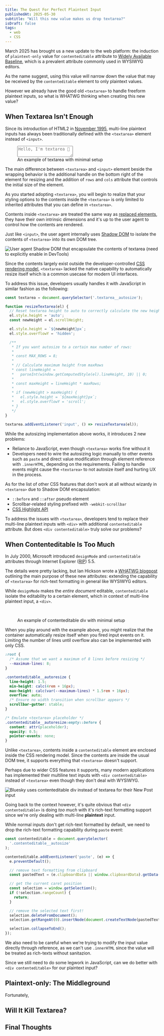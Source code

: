 ```yaml
---
title: The Quest For Perfect Plaintext Input
publishedAt: 2025-05-30
subtitle: "Will this new value makes us drop textarea?"
isDraft: false
tags:
  - web
  - CSS
---
```


March 2025 has brought us a new update to the web platform: the induction of `plaintext-only` value for
`contenteditable` attribute to [Widely Available Baseline](https://web.dev/blog/contenteditable-plaintext-only-baseline),
which is a prevalent attribute commonly used in WYSIWYG editors.

As the name suggest, using this value will narrow down the value that may be received by the `contenteditable` element to only plaintext values.

However we already have the good old `<textarea>` to handle freeform plaintext inputs, so what is WHATWG thinking when creating
this new value?

## When Textarea Isn't Enough

Since its introduction of HTML2 in [November 1995](https://www.w3.org/MarkUp/html-spec/), multi-line plaintext inputs has always
been traditionally defined with the `<textarea>` element instead of `<input>`.

<figure class="my-4 w-full max-w-4/5 mx-auto">
  <textarea class="border border-separator p-2 font-mono w-full bg-background transition-colors" placeholder="Hello, I'm textarea 👋"></textarea>
  <figcaption class="text-xs italic text-center">An example of textarea with minimal setup</figcaption>
</figure>

The main difference between `<textarea>` and `<input>` element beside the wrapping behavior is the additional handle on the bottom right
of the element for resizing and the addition of `rows` and `cols` attribute that controls the initial size of the element.

As you started adopting `<textarea>`, you will begin to realize that your styling options to the contents inside the `<textarea>`
is only limited to inherited attributes that you can define in `<textarea>`.

Contents inside `<textarea>` are treated the same way as [replaced elements](https://html.spec.whatwg.org/multipage/rendering.html#replaced-elements),
they have their own intrinsic dimensions and it's up to the user agent to control how the contents are rendered.

Just like `<input>`, the user agent internally uses [Shadow DOM](https://developer.mozilla.org/en-US/docs/Web/API/Web_components/Using_shadow_DOM)
to isolate the contents of `<textarea>` into its own DOM tree.

![User agent Shadow DOM that encapsulate the contents of textarea (need to explicitly enable in DevTools)](https://res.cloudinary.com/namchee/image/upload/v1748674003/posts/the-quest-for-perfect-plaintext-input/textarea-shadow-dom)

Since the contents largely exist outside the developer-controlled [CSS rendering model](https://www.w3.org/TR/WD-CSS2/visuren.html),
`<textarea>` lacked the native capability to automatically resize itself which is a common usecase for modern UI interfaces.

To address this issue, developers usually handles it with JavaScript in similar fashion as the following:

```js title=textarea.js
const textarea = document.querySelector('.textarea__autosize');

function resizeTextarea(el) {
  // Reset textarea height to auto to correctly calculate the new height
  el.style.height = 'auto';
  const newHeight = el.scrollHeight;

  el.style.height = `${newHeight}px`;
  el.style.overflowY = 'hidden';

  /**
   * If you want autosize to a certain max number of rows:
   *
   * const MAX_ROWS = 8;
   *
   * // Calculate maximum height from maxRows
   * const lineHeight =
   *   parseInt(window.getComputedStyle(el).lineHeight, 10) || 0;
   *
   * const maxHeight = lineHeight * maxRows;
   *
   * if (newHeight > maxHeight) {
   *   el.style.height = `${maxHeight}px`;
   *   el.style.overflowY = 'scroll';
   * }
   */
}

textarea.addEventListener('input', () => resizeTextarea(el));
```

While the autosizing implementation above works, it introduces 2 new problems:

- Reliance to JavaScript, even though `<textarea>` works fine without it
- Developers need to wire the autosizing logic manually to other events such as `paste` and direct value modification
through element reference with `.innerHTML`, depending on the requirements. Failing to handle events might cause the `<textarea>`
to not autosize itself and hurting UX in the process.

As for the list of other CSS features that don't work at all without wizardy in `<textarea>` due to Shadow DOM encapsulation:

- `::before` and `::after` pseudo element
- Scrollbar-related styling prefixed with `-webkit-scrollbar`
- [CSS Highlight API](https://developer.mozilla.org/en-US/docs/Web/API/CSS_Custom_Highlight_API)

To address the issues with `<textarea>`, developers tend to replace their multi-line plaintext inputs with
`<div>` with additional `contenteditable` attribute. But does `<div contenteditable>` truly solve our problems?

## When Contenteditable Is Too Much

In July 2000, Microsoft introduced `designMode` and `contenteditable` attributes through Internet Explorer
([RIP](https://techcommunity.microsoft.com/blog/windows-itpro-blog/internet-explorer-11-desktop-app-retirement-faq/2366549)) 5.5.

The details were pretty lacking, but Ian Hickson wrote a [WHATWG blogpost](https://lists.whatwg.org/pipermail/whatwg-whatwg.org/2004-November/002313.html)
outlining the main purpose of these new attributes: extending the capability of `<textarea>` for
rich-text formatting in general like WYSIWYG editors.

While `designMode` makes the *entire document* editable, `contenteditable` isolate the editability to a certain element,
which in context of multi-line plaintext input, a `<div>`.

<figure class="my-4 w-full max-w-4/5 mx-auto">
  <div
    contenteditable
    class="border border-separator p-2 font-mono w-full bg-background transition-colors contenteditable__autoresize"
    role="textbox"
    placeholder="Hello, I'm a contenteditable div 👋"
    aria-placeholder="Hello, I'm a contenteditable div 👋"
  ></div>
  <figcaption class="text-xs italic text-center mt-2">An example of contenteditable div with minimal setup</figcaption>
</figure>

When you play around with the example above, you might realize that the container automatically resize itself
when you fired input events on it. Limiting the number of lines until overflow also can be implemented with only CSS.

```css title=contenteditable.css, copy
:root {
  /* Assume that we want a maximum of 8 lines before resizing */
  --maximum-lines: 8;
}

.contenteditable__autoresize {
  line-height: 1.5;
  min-height: calc(4rem + 16px);
  max-height: calc(var(--maximum-lines) * 1.5rem + 16px);
  overflow: auto;
  /* Ensure no width transition when scrollbar appears */
  scrollbar-gutter: stable;
}

/* Emulate <textarea> placeholder */
.contenteditable__autoresize:empty::before {
  content: attr(placeholder);
  opacity: 0.5;
  pointer-events: none;
}
```

Unlike `<textarea>`, contents inside a `contenteditable` element are enclosed inside the CSS rendering model. Since
the contents are inside the usual DOM tree, it supports everything that `<textarea>` doesn't support.

Perhaps due to wider CSS features it supports, many modern applications has implemented their multiline text inputs with `<div contenteditable>`
instead of `<textarea>` even though they don't deal with WYSIWYG.

![Bluesky uses contenteditable div instead of textarea for their New Post input](https://res.cloudinary.com/namchee/image/upload/v1748700530/posts/the-quest-for-perfect-plaintext-input/bsky)

Going back to the context however, it's quite obvious that `<div contenteditable>` is doing *too much*
with it's rich-text formatting support since we're only dealing with multi-line **plaintext** input.

While normal inputs don't get rich-text formatted by default, we need to drop the rich-text formatting
capability during `paste` event:

```js title=Removing rich-text from paste event, copy
const contenteditable = document.querySelector(
  '.contenteditable__autosize'
);

contenteditable.addEventListener('paste', (e) => {
  e.preventDefault();

  // remove text formatting from clipboard
  const pastedText = (e.clipboardData || window.clipboardData).getData('text/plain');

  // get the current caret position
  const selection = window.getSelection();
  if (!selection.rangeCount) {
    return;
  }

  // remove the selected text first!
  selection.deleteFromDocument();
  selection.getRangeAt(0).insertNode(document.createTextNode(pastedText));

  selection.collapseToEnd();
});
```

We also need to be careful when we're trying to modify the input value directly through reference, as we can't
use `.innerHTML` since the value will be treated as rich-texts without sanitazion.

Since we still need to do some legwork in JavaScript, can we do better with `<div contenteditable>` for our plaintext input?

## Plaintext-only: The Middleground

Fortunately,

## Will It Kill Textarea?

## Final Thoughts

